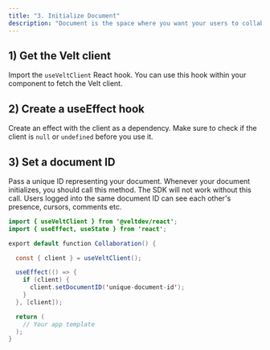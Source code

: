 ```yaml
---
title: "3. Initialize Document"
description: "Document is the space where you want your users to collaborate.For a design tool it's the canvas, for a video editor, it's the editor, for a documentation tool, it's the document etc. A document is like a virtual house. Users in the same virtual house can see and interact with each other."
---
```


## 1) Get the Velt client

Import the `useVeltClient` React hook.
You can use this hook within your component to fetch the Velt client.

## 2) Create a useEffect hook

Create an effect with the client as a dependency.
Make sure to check if the client is `null` or `undefined` before you use it.

## 3) Set a document ID

Pass a unique ID representing your document. Whenever your document initializes, you should call this method. The SDK will not work without this call.
Users logged into the same document ID can see each other's presence, cursors, comments etc.

<RequestExample>

```java Initialize Document
import { useVeltClient } from '@veltdev/react';
import { useEffect, useState } from 'react';

export default function Collaboration() {

  const { client } = useVeltClient();

  useEffect(() => {
    if (client) {
      client.setDocumentID('unique-document-id');
    }
  }, [client]);

  return (
    // Your app template
  );
}
```

</RequestExample>
